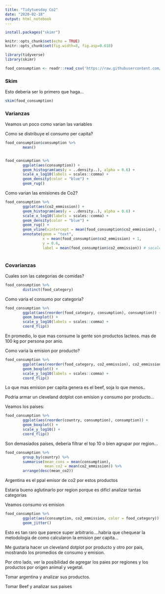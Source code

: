 ---
title: "Tidytuesday Co2"
date: "2020-02-18"
output: html_notebook
---

```{r install, eval = FALSE}
install.packages("skimr")
```

```{r setup, include=FALSE}

knitr::opts_chunk$set(echo = TRUE) 
knitr::opts_chunk$set(fig.width=8, fig.asp=0.618)  

library(tidyverse)
library(skimr)
```



```{r}
food_consumption <- readr::read_csv('https://raw.githubusercontent.com/rfordatascience/tidytuesday/master/data/2020/2020-02-18/food_consumption.csv')

```

### Skim

Esto deberia ser lo primero que haga...
```{r}
skim(food_consumption)
```

### Varianzas

Veamos un poco como varian las variables

Como se distribuye el consumo per capita?


```{r}
food_consumption$consumption %>% 
        mean()


food_consumption %>% 
        ggplot(aes(consumption)) +
        geom_histogram(aes(y = ..density..), alpha = 0.6) +
        scale_x_log10(labels = scales::comma) +
        geom_density(color = "blue") +
        geom_rug()
```

Como varian las emisiones de Co2?
```{r}
food_consumption %>% 
        ggplot(aes(co2_emmission)) +
        geom_histogram(aes(y = ..density..), alpha = 0.6) +
        scale_x_log10(labels = scales::comma) +
        geom_density(color = "blue") +
        geom_rug() +
        geom_vline(xintercept = mean(food_consumption$co2_emmission), size = 1, color = "black") +
        annotate(geom = "text", 
                 x = mean(food_consumption$co2_emmission) + 1,
                 y = 0.6,
                 label = mean(food_consumption$co2_emmission)) # sacale decimales
        
```

### Covarianzas

Cuales son las categorias de comidas?
```{r}
food_consumption %>% 
        distinct(food_category)
```

Como varia el consumo por categoria?
```{r}
food_consumption %>% 
        ggplot(aes(reorder(food_category, consumption), consumption)) +
        geom_boxplot() +
        scale_y_log10(labels = scales::comma) +
        coord_flip()
```

En promedio, lo que mas consume la gente son productos lacteos. mas de 100 kg por persona por anio.

Como varia la emision por producto?

```{r}
food_consumption %>% 
        ggplot(aes(reorder(food_category, co2_emmission), co2_emmission)) +
        geom_boxplot() +
        scale_y_log10(labels = scales::comma) +
        coord_flip()
```

Lo que mas emision per capita genera es el beef, soja lo que menos..

Podria armar un cleveland dotplot con emision y consumo por producto...

Veamos los paises:

```{r}
food_consumption %>% 
        ggplot(aes(reorder(country, consumption), consumption)) +
        geom_boxplot() +
        scale_y_log10() +
        coord_flip()
```

Son demasiados paises, deberia filtrar el top 10 o bien agrupar por region...

```{r}
food_consumption %>% 
        group_by(country) %>% 
        summarise(mean_cons = mean(consumption),
                  mean_co2 = mean(co2_emmission)) %>% 
        arrange(desc(mean_co2))
```

Argentina es el ppal emisor de co2 por estos productos

Estaria bueno aglutinarlo por region porque es dificl analizar tantas categorias

Veamos consumo vs emision


```{r}
food_consumption %>% 
        ggplot(aes(consumption, co2_emmission, color = food_category)) +
        geom_jitter()
```
Esto es tan raro que parece super arbitrario....habria que chequear la metodologia de como calcularon la emision per capita...

Me gustaria hacer un cleveland dotplot por producto y otro por pais, mostrando los promedios de consumo y emision.

Por otro lado, ver la posibilidad de agregar los paies por regiones y los productos por origen animal y vegetal.

Tomar argentina y analizar sus productos.

Tomar Beef y analizar sus paises


